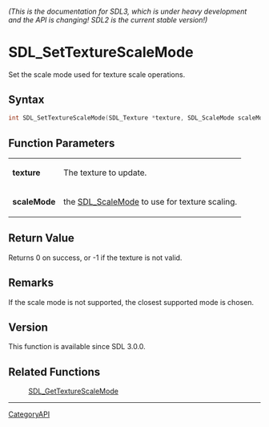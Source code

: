 ====== (This is the documentation for SDL3, which is under heavy development and the API is changing! SDL2 is the current stable version!) ======
= SDL_SetTextureScaleMode =

Set the scale mode used for texture scale operations.

== Syntax ==

<syntaxhighlight lang='c'>
int SDL_SetTextureScaleMode(SDL_Texture *texture, SDL_ScaleMode scaleMode);
</syntaxhighlight>

== Function Parameters ==

{|
|'''texture'''
|The texture to update.
|-
|'''scaleMode'''
|the [[SDL_ScaleMode]] to use for texture scaling.
|}

== Return Value ==

Returns 0 on success, or -1 if the texture is not valid.

== Remarks ==

If the scale mode is not supported, the closest supported mode is chosen.

== Version ==

This function is available since SDL 3.0.0.

== Related Functions ==

:[[SDL_GetTextureScaleMode]]

----
[[CategoryAPI]]


